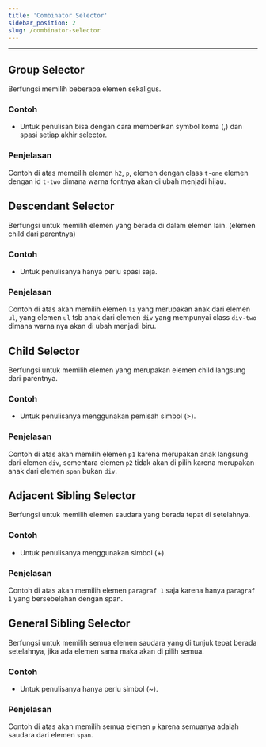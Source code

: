 ```yaml
---
title: 'Combinator Selector'
sidebar_position: 2
slug: /combinator-selector
---
```


<hr />

## Group Selector

Berfungsi memilih beberapa elemen sekaligus.

### Contoh 

- Untuk penulisan bisa dengan cara memberikan symbol koma (,) dan spasi setiap akhir selector.

<Codepen dataSlugHash="RwdXwwm" title="group - selector" />

### Penjelasan

Contoh di atas memeilih elemen `h2`, `p`, elemen dengan class `t-one` elemen dengan id `t-two` dimana warna fontnya akan di ubah menjadi hijau.

## Descendant Selector

Berfungsi untuk memilih elemen yang berada di dalam elemen lain. (elemen child dari parentnya)

### Contoh 

- Untuk penulisanya hanya perlu spasi saja.

<Codepen dataSlugHash="jOJgOWy" title="group - selector" />

### Penjelasan

Contoh di atas akan memilih elemen `li` yang merupakan anak dari elemen `ul`, yang elemen `ul` tsb anak dari elemen `div` yang mempunyai class `div-two` dimana warna nya akan di ubah menjadi biru.

## Child Selector

Berfungsi untuk memilih elemen yang merupakan elemen child langsung dari parentnya.

### Contoh 

- Untuk penulisanya menggunakan pemisah simbol (>).

<Codepen dataSlugHash="JjzgjXa" title="child - selector" />

### Penjelasan

Contoh di atas akan memilih elemen `p1` karena merupakan anak langsung dari elemen `div`, sementara elemen `p2` tidak akan di pilih karena merupakan anak dari elemen `span` bukan `div`.

## Adjacent Sibling Selector

Berfungsi untuk memilih elemen saudara yang berada tepat di setelahnya.

### Contoh 

- Untuk penulisanya menggunakan simbol (+).

<Codepen dataSlugHash="MWxNgLJ" title="adjancent sibling - selector" />

### Penjelasan

Contoh di atas akan memilih elemen `paragraf 1` saja karena hanya `paragraf 1` yang bersebelahan dengan span.

## General Sibling Selector

Berfungsi untuk memilih semua elemen saudara yang di tunjuk tepat berada setelahnya, jika ada elemen sama maka akan di pilih semua.

### Contoh 

- Untuk penulisanya hanya perlu simbol (~).

<Codepen dataSlugHash="YzgmKgd" title="general sibling - selector" />

### Penjelasan

Contoh di atas akan memilih semua elemen `p` karena semuanya adalah saudara dari elemen `span`.